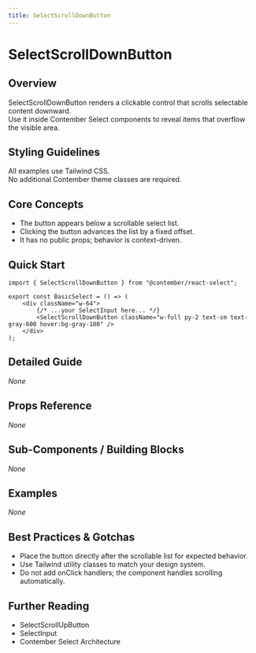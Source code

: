 ```yaml
---
title: SelectScrollDownButton
---
```


<!-- Edited by human: false -->
<!-- Examples count: 0 -->
<!-- Source examples: 0 -->
<!-- Playground examples: 0 -->
<!-- External examples: 0 -->
<!-- Import examples: 0 -->

# SelectScrollDownButton

## Overview
SelectScrollDownButton renders a clickable control that scrolls selectable content downward.  
Use it inside Contember Select components to reveal items that overflow the visible area.

## Styling Guidelines
All examples use Tailwind CSS.  
No additional Contember theme classes are required.

## Core Concepts
- The button appears below a scrollable select list.  
- Clicking the button advances the list by a fixed offset.  
- It has no public props; behavior is context-driven.

## Quick Start
```tsx
import { SelectScrollDownButton } from "@contember/react-select";

export const BasicSelect = () => (
	<div className="w-64">
		{/* ...your SelectInput here... */}
		<SelectScrollDownButton className="w-full py-2 text-sm text-gray-600 hover:bg-gray-100" />
	</div>
);
```

## Detailed Guide
_None_

## Props Reference
_None_

## Sub-Components / Building Blocks
_None_

## Examples
_None_

## Best Practices & Gotchas
- Place the button directly after the scrollable list for expected behavior.  
- Use Tailwind utility classes to match your design system.  
- Do not add onClick handlers; the component handles scrolling automatically.

## Further Reading
- SelectScrollUpButton  
- SelectInput  
- Contember Select Architecture  

<!-- End of Generated Documentation -->